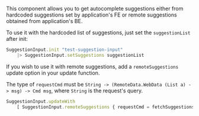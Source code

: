 This component allows you to get autocomplete suggestions either from hardcoded suggestions set by application's FE or remote suggestions obtained from application's BE.

To use it with the hardcoded list of suggestions, just set the `suggestionList` after init:

```js
SuggestionInput.init "test-suggestion-input"
    |> SuggestionInput.setSuggestions suggestionList
```

If you wish to use it with remote suggestions, add a `remoteSuggestions` update option in your update function.

The type of `requestCmd` must be `String -> (RemoteData.WebData (List a) -> msg) -> Cmd msg`, where `String` is the request's query.

```js
SuggestionInput.updateWith
    [ SuggestionInput.remoteSuggestions { requestCmd = fetchSuggestions, requestMinInputLength = 3 } ]
```
